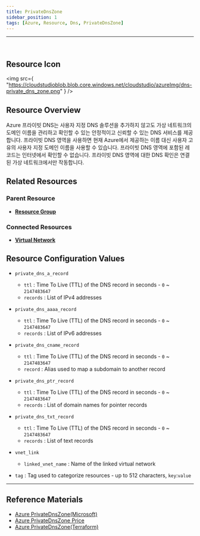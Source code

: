```yaml
---
title: PrivateDnsZone
sidebar_position: 1
tags: [Azure, Resource, Dns, PrivateDnsZone]
---
```


<hr />
<br />

## Resource Icon

<img
    src={
        "https://cloudstudioblob.blob.core.windows.net/cloudstudio/azureImg/dns-private_dns_zone.png"
    }
/>

## Resource Overview

Azure 프라이빗 DNS는 사용자 지정 DNS 솔루션을 추가하지 않고도 가상 네트워크의 도메인 이름을 관리하고 확인할 수 있는 안정적이고 신뢰할 수 있는 DNS 서비스를 제공합니다.
프라이빗 DNS 영역을 사용하면 현재 Azure에서 제공하는 이름 대신 사용자 고유의 사용자 지정 도메인 이름을 사용할 수 있습니다.
프라이빗 DNS 영역에 포함된 레코드는 인터넷에서 확인할 수 없습니다. 프라이빗 DNS 영역에 대한 DNS 확인은 연결된 가상 네트워크에서만 작동합니다.

## Related Resources

### Parent Resource

-   [**Resource Group**](https://docs.cstudio.app/docs/resource/azure/Base/ResourceGroup)

### Connected Resources

-   [**Virtual Network**](https://docs.cstudio.app/docs/resource/azure/Network/VirtualNetwork)

## Resource Configuration Values

-   `private_dns_a_record`

    -   `ttl` : Time To Live (TTL) of the DNS record in seconds - `0` ~ `2147483647`
    -   `records` : List of IPv4 addresses

-   `private_dns_aaaa_record`

    -   `ttl` : Time To Live (TTL) of the DNS record in seconds - `0` ~ `2147483647`
    -   `records` : List of IPv6 addresses

-   `private_dns_cname_record`

    -   `ttl` : Time To Live (TTL) of the DNS record in seconds - `0` ~ `2147483647`
    -   `record` : Alias used to map a subdomain to another record

-   `private_dns_ptr_record`

    -   `ttl` : Time To Live (TTL) of the DNS record in seconds - `0` ~ `2147483647`
    -   `records` : List of domain names for pointer records

-   `private_dns_txt_record`

    -   `ttl` : Time To Live (TTL) of the DNS record in seconds - `0` ~ `2147483647`
    -   `records` : List of text records

-   `vnet_link`

    -   `linked_vnet_name` : Name of the linked virtual network

-   `tag` : Tag used to categorize resources - up to 512 characters, `key`:`value`
---

## Reference Materials

-   [Azure PrivateDnsZone(Microsoft)](https://learn.microsoft.com/ko-kr/azure/dns/private-dns-overview)
-   [Azure PrivateDnsZone Price](https://azure.microsoft.com/en-us/pricing/details/dns/)
-   [Azure PrivateDnsZone(Terraform)](https://registry.terraform.io/providers/hashicorp/azurerm/latest/docs/resources/private_dns_zone)
